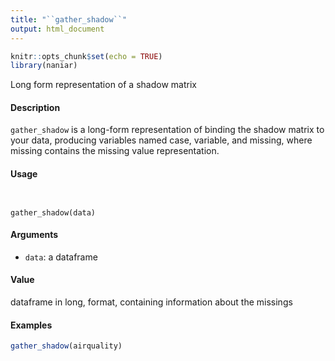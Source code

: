 ---
title: "``gather_shadow``"
output: html_document
---

```{r setup, include=FALSE}
knitr::opts_chunk$set(echo = TRUE)
library(naniar)
```
 Long form representation of a shadow matrix

####  Description 

``gather_shadow`` is a long-form representation of binding the shadow matrix to your data, producing variables named case, variable, and missing, where missing contains the missing value representation.

####  Usage 
<pre><code>

gather_shadow(data)
</code></pre>
#### Arguments 

* ``data``:  a dataframe

#### Value 

dataframe in long, format, containing information about the missings

#### Examples 
```{r}
gather_shadow(airquality)
```